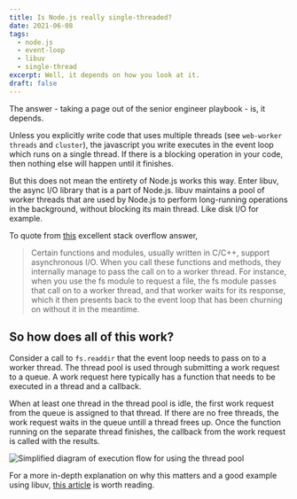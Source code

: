 ```yaml
---
title: Is Node.js really single-threaded?
date: 2021-06-08
tags:
  - node.js
  - event-loop
  - libuv
  - single-thread
excerpt: Well, it depends on how you look at it.
draft: false
---
```


The answer - taking a page out of the senior engineer playbook - is, it depends.

Unless you explicitly write code that uses multiple threads (see `web-worker threads` and `cluster`), the javascript you write executes in the event loop which runs on a single thread. If there is a blocking operation in your code, then nothing else will happen until it finishes.

But this does not mean the entirety of Node.js works this way. Enter libuv, the async I/O library that is a part of Node.js. libuv maintains a pool of worker threads that are used by Node.js to perform long-running operations in the background, without blocking its main thread. Like disk I/O for example.

To quote from [this](https://stackoverflow.com/questions/22644328/when-is-the-thread-pool-used/22644735#22644735) excellent stack overflow answer,

> Certain functions and modules, usually written in C/C++, support asynchronous I/O. When you call these functions and methods, they internally manage to pass the call on to a worker thread. For instance, when you use the fs module to request a file, the fs module passes that call on to a worker thread, and that worker waits for its response, which it then presents back to the event loop that has been churning on without it in the meantime.

## So how does all of this work?

Consider a call to `fs.readdir` that the event loop needs to pass on to a worker thread. The thread pool is used through submitting a work request to a queue. A work request here typically has a function that needs to be executed in a thread and a callback.

When at least one thread in the thread pool is idle, the first work request from the queue is assigned to that thread. If there are no free threads, the work request waits in the queue untill a thread frees up. Once the function running on the separate thread finishes, the callback from the work request is called with the results.

![Simplified diagram of execution flow for using the thread pool](/images/nodejs-single-threaded/threads.png)

For a more in-depth explanation on why this matters and a good example using libuv, [this article](https://web.archive.org/web/20201108131651/https://kariera.future-processing.pl/blog/on-problems-with-threads-in-node-js/) is worth reading.
